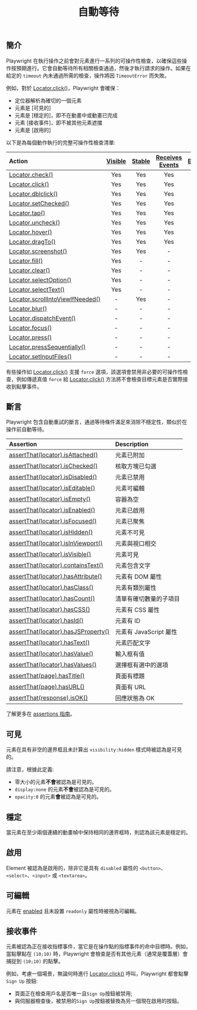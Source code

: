﻿---
id: actionability
title: "自動等待"
---

## 簡介

Playwright 在執行操作之前會對元素進行一系列的可操作性檢查，以確保這些操作按預期進行。它會自動等待所有相關檢查通過，然後才執行請求的操作。如果在給定的 `timeout` 內未通過所需的檢查，操作將因 `TimeoutError` 而失敗。

例如，對於 [Locator.click()](/api/class-locator.mdx#locator-click)，Playwright 會確保：

- 定位器解析為確切的一個元素
- 元素是 [可見的]
- 元素是 [穩定的]，即不在動畫中或動畫已完成
- 元素 [接收事件]，即不被其他元素遮擋
- 元素是 [啟用的]

以下是為每個動作執行的完整可操作性檢查清單:

| Action | [Visible] | [Stable] | [Receives Events] | [Enabled] | [Editable] |
| :- | :-: | :-: | :-: | :-: | :-: |
| [Locator.check()](https://api/class-locator.mdx#locator-check) | Yes | Yes | Yes | Yes | - |
| [Locator.click()](https://api/class-locator.mdx#locator-click) | Yes | Yes | Yes | Yes | - |
| [Locator.dblclick()](https://api/class-locator.mdx#locator-dblclick) | Yes | Yes | Yes | Yes | - |
| [Locator.setChecked()](https://api/class-locator.mdx#locator-set-checked) | Yes | Yes | Yes | Yes | - |
| [Locator.tap()](https://api/class-locator.mdx#locator-tap) | Yes | Yes | Yes | Yes | - |
| [Locator.uncheck()](https://api/class-locator.mdx#locator-uncheck) | Yes | Yes | Yes | Yes | - |
| [Locator.hover()](https://api/class-locator.mdx#locator-hover) | Yes | Yes | Yes | - | - |
| [Locator.dragTo()](https://api/class-locator.mdx#locator-drag-to) | Yes | Yes | Yes | - | - |
| [Locator.screenshot()](https://api/class-locator.mdx#locator-screenshot) | Yes | Yes | - | - | - |
| [Locator.fill()](https://api/class-locator.mdx#locator-fill) | Yes | - | - | Yes | Yes |
| [Locator.clear()](https://api/class-locator.mdx#locator-clear) | Yes | - | - | Yes | Yes |
| [Locator.selectOption()](https://api/class-locator.mdx#locator-select-option) | Yes | - | - | Yes | - |
| [Locator.selectText()](https://api/class-locator.mdx#locator-select-text) | Yes | - | - | - | - |
| [Locator.scrollIntoViewIfNeeded()](https://api/class-locator.mdx#locator-scroll-into-view-if-needed) | - | Yes | - | - | - |
| [Locator.blur()](https://api/class-locator.mdx#locator-blur) | - | - | - | - | - |
| [Locator.dispatchEvent()](https://api/class-locator.mdx#locator-dispatch-event) | - | - | - | - | - |
| [Locator.focus()](https://api/class-locator.mdx#locator-focus) | - | - | - | - | - |
| [Locator.press()](https://api/class-locator.mdx#locator-press) | - | - | - | - | - |
| [Locator.pressSequentially()](https://api/class-locator.mdx#locator-press-sequentially) | - | - | - | - | - |
| [Locator.setInputFiles()](https://api/class-locator.mdx#locator-set-input-files) | - | - | - | - | - |



有些操作如 [Locator.click()](/api/class-locator.mdx#locator-click) 支援 `force` 選項，該選項會禁用非必要的可操作性檢查，例如傳遞真值 `force` 給 [Locator.click()](/api/class-locator.mdx#locator-click) 方法將不會檢查目標元素是否實際接收到點擊事件。

## 斷言

Playwright 包含自動重試的斷言，通過等待條件滿足來消除不穩定性，類似於在操作前自動等待。

| Assertion | Description |
| :- | :- |
| [assertThat(locator).isAttached()](https://ollama.com/library) | 元素已附加 |
| [assertThat(locator).isChecked()](https://ollama.com/library) | 核取方塊已勾選 |
| [assertThat(locator).isDisabled()](https://ollama.com/library) | 元素已禁用 |
| [assertThat(locator).isEditable()](https://ollama.com/library) | 元素可編輯 |
| [assertThat(locator).isEmpty()](https://ollama.com/library) | 容器為空 |
| [assertThat(locator).isEnabled()](https://ollama.com/library) | 元素已啟用 |
| [assertThat(locator).isFocused()](https://ollama.com/library) | 元素已聚焦 |
| [assertThat(locator).isHidden()](https://ollama.com/library) | 元素不可見 |
| [assertThat(locator).isInViewport()](https://ollama.com/library) | 元素與視口相交 |
| [assertThat(locator).isVisible()](https://ollama.com/library) | 元素可見 |
| [assertThat(locator).containsText()](https://ollama.com/library) | 元素包含文字 |
| [assertThat(locator).hasAttribute()](https://ollama.com/library) | 元素有 DOM 屬性 |
| [assertThat(locator).hasClass()](https://ollama.com/library) | 元素有類別屬性 |
| [assertThat(locator).hasCount()](https://ollama.com/library) | 清單有確切數量的子項目 |
| [assertThat(locator).hasCSS()](https://ollama.com/library) | 元素有 CSS 屬性 |
| [assertThat(locator).hasId()](https://ollama.com/library) | 元素有 ID |
| [assertThat(locator).hasJSProperty()](https://ollama.com/library) | 元素有 JavaScript 屬性 |
| [assertThat(locator).hasText()](https://ollama.com/library) | 元素匹配文字 |
| [assertThat(locator).hasValue()](https://ollama.com/library) | 輸入框有值 |
| [assertThat(locator).hasValues()](https://ollama.com/library) | 選擇框有選中的選項 |
| [assertThat(page).hasTitle()](https://ollama.com/library) | 頁面有標題 |
| [assertThat(page).hasURL()](https://ollama.com/library) | 頁面有 URL |
| [assertThat(response).isOK()](https://ollama.com/library) | 回應狀態為 OK |

了解更多在 [assertions 指南](./test-assertions.mdx)。

## 可見

元素在具有非空的邊界框且未計算出 `visibility:hidden` 樣式時被認為是可見的。

請注意，根據此定義:

* 零大小的元素**不會**被認為是可見的。
* `display:none` 的元素**不會**被認為是可見的。
* `opacity:0` 的元素**會**被認為是可見的。

## 穩定

當元素在至少兩個連續的動畫幀中保持相同的邊界框時，則認為該元素是穩定的。

## 啟用

Element 被認為是啟用的，除非它是具有 `disabled` 屬性的 `<button>`、`<select>`、`<input>` 或 `<textarea>`。

## 可編輯

元素在 [enabled] 且未設置 `readonly` 屬性時被視為可編輯。

## 接收事件

元素被認為正在接收指標事件，當它是在操作點的指標事件的命中目標時。例如，當點擊點在 `(10;10)` 時，Playwright 會檢查是否有其他元素（通常是覆蓋層）會捕捉到 `(10;10)` 的點擊。

例如，考慮一個場景，無論何時進行 [Locator.click()](/api/class-locator.mdx#locator-click) 呼叫，Playwright 都會點擊 `Sign Up` 按鈕:

- 頁面正在檢查用戶名是否唯一且`Sign Up`按鈕被禁用;
- 與伺服器檢查後，被禁用的`Sign Up`按鈕被替換為另一個現在啟用的按鈕。




[Visible]: #visible "Visible"
[Stable]: #stable "Stable"
[Enabled]: #enabled "Enabled"
[Editable]: #editable "Editable"
[Receives Events]: #receives-events "Receives Events"


[APIRequest]: /api/class-apirequest.mdx "APIRequest"
[APIRequestContext]: /api/class-apirequestcontext.mdx "APIRequestContext"
[APIResponse]: /api/class-apiresponse.mdx "APIResponse"
[APIResponseAssertions]: /api/class-apiresponseassertions.mdx "APIResponseAssertions"
[Browser]: /api/class-browser.mdx "Browser"
[BrowserContext]: /api/class-browsercontext.mdx "BrowserContext"
[BrowserType]: /api/class-browsertype.mdx "BrowserType"
[CDPSession]: /api/class-cdpsession.mdx "CDPSession"
[Clock]: /api/class-clock.mdx "Clock"
[ConsoleMessage]: /api/class-consolemessage.mdx "ConsoleMessage"
[Dialog]: /api/class-dialog.mdx "Dialog"
[Download]: /api/class-download.mdx "Download"
[ElementHandle]: /api/class-elementhandle.mdx "ElementHandle"
[FileChooser]: /api/class-filechooser.mdx "FileChooser"
[FormData]: /api/class-formdata.mdx "FormData"
[Frame]: /api/class-frame.mdx "Frame"
[FrameLocator]: /api/class-framelocator.mdx "FrameLocator"
[JSHandle]: /api/class-jshandle.mdx "JSHandle"
[Keyboard]: /api/class-keyboard.mdx "Keyboard"
[Locator]: /api/class-locator.mdx "Locator"
[LocatorAssertions]: /api/class-locatorassertions.mdx "LocatorAssertions"
[Mouse]: /api/class-mouse.mdx "Mouse"
[Page]: /api/class-page.mdx "Page"
[PageAssertions]: /api/class-pageassertions.mdx "PageAssertions"
[Playwright]: /api/class-playwright.mdx "Playwright"
[PlaywrightAssertions]: /api/class-playwrightassertions.mdx "PlaywrightAssertions"
[PlaywrightException]: /api/class-playwrightexception.mdx "PlaywrightException"
[Request]: /api/class-request.mdx "Request"
[RequestOptions]: /api/class-requestoptions.mdx "RequestOptions"
[Response]: /api/class-response.mdx "Response"
[Route]: /api/class-route.mdx "Route"
[Selectors]: /api/class-selectors.mdx "Selectors"
[TimeoutError]: /api/class-timeouterror.mdx "TimeoutError"
[Touchscreen]: /api/class-touchscreen.mdx "Touchscreen"
[Tracing]: /api/class-tracing.mdx "Tracing"
[Video]: /api/class-video.mdx "Video"
[WebError]: /api/class-weberror.mdx "WebError"
[WebSocket]: /api/class-websocket.mdx "WebSocket"
[WebSocketFrame]: /api/class-websocketframe.mdx "WebSocketFrame"
[Worker]: /api/class-worker.mdx "Worker"
[Element]: https://developer.mozilla.org/en-US/docs/Web/API/element "Element"
[EvaluationArgument]: /evaluating.mdx#evaluation-argument "EvaluationArgument"
[Promise]: https://developer.mozilla.org/en-US/docs/Web/JavaScript/Reference/Global_Objects/Promise "Promise"
[iterator]: https://developer.mozilla.org/en-US/docs/Web/JavaScript/Reference/Iteration_protocols "Iterator"
[origin]: https://developer.mozilla.org/en-US/docs/Glossary/Origin "Origin"
[selector]: https://developer.mozilla.org/en-US/docs/Web/CSS/CSS_Selectors "selector"
[Serializable]: https://developer.mozilla.org/en-US/docs/Web/JavaScript/Reference/Global_Objects/JSON/stringify#Description "Serializable"
[UIEvent.detail]: https://developer.mozilla.org/en-US/docs/Web/API/UIEvent/detail "UIEvent.detail"
[UnixTime]: https://en.wikipedia.org/wiki/Unix_time "Unix Time"
[xpath]: https://developer.mozilla.org/en-US/docs/Web/XPath "xpath"

[boolean]: https://docs.oracle.com/javase/tutorial/java/nutsandbolts/datatypes.html "boolean"
[byte&#91;&#93;]: https://docs.oracle.com/javase/tutorial/java/nutsandbolts/datatypes.html "byte[]"
[Consumer]: https://docs.oracle.com/javase/8/docs/api/java/util/function/Consumer.html "Consumer"
[Date]: https://docs.oracle.com/javase/8/docs/api/java/util/Date.html "Date"
[double]: https://docs.oracle.com/javase/tutorial/java/nutsandbolts/datatypes.html "double"
[InputStream]: https://docs.oracle.com/javase/8/docs/api/java/io/InputStream.html "InputStream"
[int]: https://docs.oracle.com/javase/tutorial/java/nutsandbolts/datatypes.html "int"
[long]: https://docs.oracle.com/javase/tutorial/java/nutsandbolts/datatypes.html "long"
[JsonObject]: https://www.javadoc.io/doc/com.google.code.gson/gson/latest/com.google.gson/com/google/gson/JsonObject.html "JsonObject"
[List]: https://docs.oracle.com/javase/8/docs/api/java/util/List.html "List"
[Map]: https://docs.oracle.com/javase/8/docs/api/java/util/Map.html "Map"
[null]: https://docs.oracle.com/javase/specs/jls/se8/html/jls-3.html#jls-3.10.7 "null"
[Object]: https://docs.oracle.com/javase/8/docs/api/java/lang/Object.html "Object"
[Path]: https://docs.oracle.com/javase/8/docs/api/java/nio/file/Path.html "Path"
[Pattern]: https://docs.oracle.com/javase/8/docs/api/java/util/regex/Pattern.html "Pattern"
[Predicate]: https://docs.oracle.com/javase/8/docs/api/java/util/function/Predicate.html "Predicate"
[void]: https://docs.oracle.com/javase/tutorial/java/javaOO/methods.html "void"
[Runnable]: https://docs.oracle.com/javase/8/docs/api/java/lang/Runnable.html "Runnable"
[RuntimeException]: https://docs.oracle.com/javase/8/docs/api/java/lang/RuntimeException.html "RuntimeException"
[String]: https://docs.oracle.com/javase/8/docs/api/java/lang/String.html "String"

[all available image tags]: https://mcr.microsoft.com/en-us/product/playwright/java/about "all available image tags"
[Microsoft Artifact Registry]: https://mcr.microsoft.com/en-us/product/playwright/java/about "Microsoft Artifact Registry"
[Dockerfile.jammy]: https://github.com/microsoft/playwright-java/blob/main/utils/docker/Dockerfile.jammy "Dockerfile.jammy"
